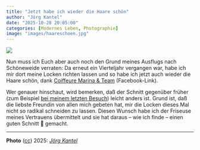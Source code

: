 ```yaml
---
title: "Jetzt habe ich wieder die Haare schön"
author: "Jörg Kantel"
date: "2025-10-28 20:05:00"
categories: [Modernes Leben, Photographie]
image: "images/haareschoen.jpg"
---
```


[![](images/haareschoen-b.jpg)](https://www.flickr.com/photos/schockwellenreiter/54886037851/)

Nun muss ich Euch aber auch noch den Grund meines Ausflugs nach Schöneweide verraten: Da erneut ein Vierteljahr vergangen war, habe ich mir dort meine Locken richten lassen und so habe ich jetzt auch wieder die Haare schön, dank [Coiffeure Marina & Team](https://www.facebook.com/coiffeuremarinaundteam/?locale=de_DE) (Facebook-Link).

Wer genauer hinschaut, wird bemerken, daß der Schnitt gegenüber früher (zum Beispiel [bei meinem letzten Besuch](https://kantel.github.io/posts/2025071901_haare_schoen/)) leicht anders ist. Grund ist, daß die liebste Freundin von allen mich gebeten hat, mir die Locken dieses Mal nicht so radikal schneiden zu lassen. Diesen Wunsch habe ich der Friseuse meines Vertrauens übermittelt und sie hat daraus -- wie ich finde -- einen guten Schnitt&nbsp;🥸 gemacht.

---

**Photo** ([cc](https://creativecommons.org/licenses/by-sa/4.0/deed.de)) 2025: *[Jörg Kantel](http://cognitiones.kantel-chaos-team.de/cv.html)*
